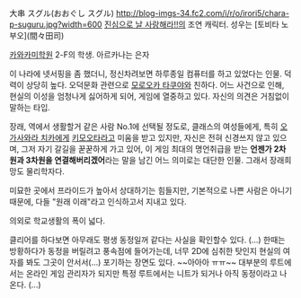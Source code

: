 大串 スグル(おおぐし スグル)
http://blog-imgs-34.fc2.com/i/r/o/irori5/chara-p-suguru.jpg?width=600
[[진심으로 날 사랑해라!!]]의 조연 캐릭터.
성우는 [토비타 노부오](間々田司)

[[카와카미학원]] 2-F의 학생. 아르카나는 은자

이 나라에 넷서핑을 좀 했더니, 정신차려보면 하루종일 컴퓨터를 하고 있었다는 인물. 덕력이 상당히 높다. 오덕문화 관련으로 [[모로오카 타쿠야]]와 친하다. 어느 사건으로 인해, 현실의 이성을 엄청나게 싫어하게 되어, 게임에 열중하고 있다. 자신의 의견은 거침없이 말하는 타입.

장래, 역에서 생활할거 같은 사람 No.1에 선택될 정도로, 클래스의 여성들에게, 특히 [[오가사와라 치카]]에게 [[키모오타]]라고 미움을 받고 있지만, 자신은 전혀 신경쓰지 않고 있으며, 그저 자기 갈길을 꾿꾿하게 가고 있어, 이 게임 최대의 명언취급을 받는 '''언젠가 2차원과 3차원을 연결해버리겠어'''라는 말을 남긴 어느 의미로는 대단한 인물. 그래서 장래희망도 물리학자다. 

미묘한 곳에서 프라이드가 높아서 상대하기는 힘들지만, 기본적으로 나쁜 사람은 아니기 때문에, 다들 "원래 이래"라고 인식하고서 지내고 있다.

의외로 학교생활의 폭이 넓다.

클리어를 하다보면 아무래도 평생 동정일꺼 같다는 사실을 확인할수 있다. (...) 한때는 방황하다가 동정을 버릴려고 풍속점에 들어가는데, 너무 2D에 심취한 탓인지 현실의 여자를 봐도 그곳이 안서서(...) 포기하는 장면도 있다. ~~아아아 ㅠㅠ~~ 대부분의 루트에서는 온라인 게임 관리자가 되지만 특정 루트에서는 니트가 되거나 아직 동정이라고 나온다. (...) 

